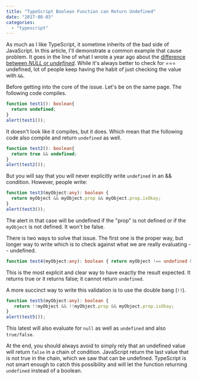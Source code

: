 ```yaml
---
title: "TypeScript Boolean Function can Return Undefined"
date: "2017-08-03"
categories: 
  - "typescript"
---
```


As much as I like TypeScript, it sometime inherits of the bad side of JavaScript. In this article, I'll demonstrate a common example that cause problem. It goes in the line of what I wrote a year ago about the [difference between _NULL_ or _undefined_](./typescript-comparison-of-null-and-undefined). While it's always better to check for === undefined, lot of people keep having the habit of just checking the value with `&&`.

Before getting into the core of the issue. Let's be on the same page. The following code compiles.

```typescript
function test1(): boolean{ 
  return undefined; 
} 
alert(test1()); 
``` 


It doesn't look like it compiles, but it does. Which mean that the following code also compile and return `undefined` as well.

```typescript
function test2(): boolean{ 
  return true && undefined; 
}
alert(test2()); 
``` 


But you will say that you will never explicitly write `undefined` in an && condition. However, people write: 

```typescript
function test3(myObject:any): boolean { 
  return myObject && myObject.prop && myObject.prop.isOkay; 
} 
alert(test3()); 
``` 

The alert in that case will be undefined if the "prop" is not defined or if the `myObject` is not defined. It won't be false.

There is two ways to solve that issue. The first one is the proper way, but longer way to write which is to check against what we are really evaluating -- undefined.

```typescript
function test4(myObject:any): boolean { return myObject !== undefined && myObject.prop !== undefined && myObject.prop.isOkay; } alert(test4()); 
``` 
This is the most explicit and clear way to have exactly the result expected. It returns true or it returns false; it cannot return `undefined`.

A more succinct way to write this validation is to use the double bang (`!!`). 

```typescript
function test5(myObject:any): boolean {
   return !!myObject && !!myObject.prop && myObject.prop.isOkay; 
} 
alert(test5()); 
``` 

This latest will also evaluate for `null` as well as `undefined` and also `true/false`.

At the end, you should always avoid to simply rely that an undefined value will return `false` in a chain of condition. JavaScript return the last value that is not true in the chain, which we saw that can be undefined. TypeScript is not smart enough to catch this possibility and will let the function returning `undefined` instead of a boolean.
